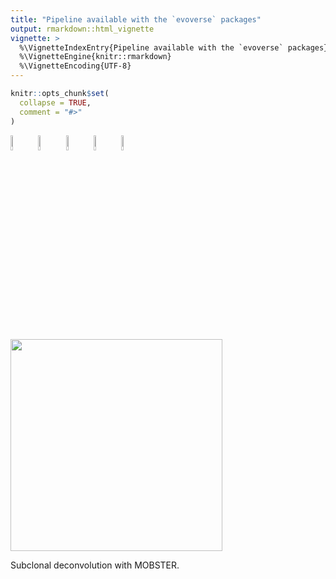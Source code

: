 ```yaml
---
title: "Pipeline available with the `evoverse` packages"
output: rmarkdown::html_vignette
vignette: >
  %\VignetteIndexEntry{Pipeline available with the `evoverse` packages}
  %\VignetteEngine{knitr::rmarkdown}
  %\VignetteEncoding{UTF-8}
---
```


```r
knitr::opts_chunk$set(
  collapse = TRUE,
  comment = "#>"
)
```

<div id="bg">
<a href="https://caravagn.github.io/CNAqc" width="8%"><img src="https://caravagn.github.io/CNAqc/reference/figures/logo.png" width="8%"></a>
<a href="https://caravagn.github.io/ctree" width="8%"><img src="https://caravagn.github.io/ctree/reference/figures/logo.png" width="8%"></a>
<a href="https://caravagn.github.io/mtree" width="8%"><img src="https://caravagn.github.io/mtree/reference/figures/logo.png" width="8%"></a>
<a href="https://caravagn.github.io/BMix" width="8%"><img src="https://caravagn.github.io/BMix/reference/figures/logo.png" width="8%"></a>
<a href="https://caravagn.github.io/VIBER" width="8%"><img src="https://caravagn.github.io/VIBER/reference/figures/logo.png" width="8%"></a>
</div>  

<div id="bg">
 

<div id="bg">
 <img src='../man/figures/evoverse_diagram.png' align="centre" height="339" />
 
 Subclonal deconvolution with MOBSTER.
</div>

